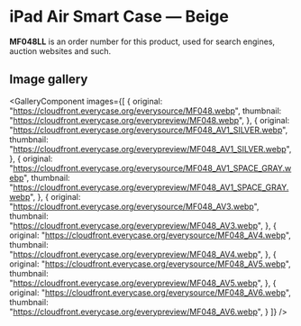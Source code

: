 
# iPad Air Smart Case — Beige

<Callout type='info' emoji='👉🏻'>**MF048LL** is an order number for this product, used for search engines, auction websites and such.</Callout>

## Image gallery

<GalleryComponent
    images={[
      {
        original: "https://cloudfront.everycase.org/everysource/MF048.webp",
        thumbnail: "https://cloudfront.everycase.org/everypreview/MF048.webp",
      },
      {
        original: "https://cloudfront.everycase.org/everysource/MF048_AV1_SILVER.webp",
        thumbnail: "https://cloudfront.everycase.org/everypreview/MF048_AV1_SILVER.webp",
      },
      {
        original: "https://cloudfront.everycase.org/everysource/MF048_AV1_SPACE_GRAY.webp",
        thumbnail: "https://cloudfront.everycase.org/everypreview/MF048_AV1_SPACE_GRAY.webp",
      },
      {
        original: "https://cloudfront.everycase.org/everysource/MF048_AV3.webp",
        thumbnail: "https://cloudfront.everycase.org/everypreview/MF048_AV3.webp",
      },
      {
        original: "https://cloudfront.everycase.org/everysource/MF048_AV4.webp",
        thumbnail: "https://cloudfront.everycase.org/everypreview/MF048_AV4.webp",
      },
      {
        original: "https://cloudfront.everycase.org/everysource/MF048_AV5.webp",
        thumbnail: "https://cloudfront.everycase.org/everypreview/MF048_AV5.webp",
      },
      {
        original: "https://cloudfront.everycase.org/everysource/MF048_AV6.webp",
        thumbnail: "https://cloudfront.everycase.org/everypreview/MF048_AV6.webp",
      }
    ]}
  />
